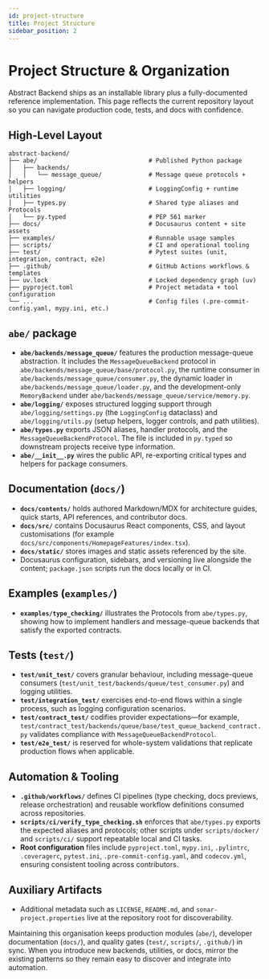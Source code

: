 ```yaml
---
id: project-structure
title: Project Structure
sidebar_position: 2
---
```


# Project Structure & Organization

Abstract Backend ships as an installable library plus a fully-documented reference implementation. This page reflects the current repository layout so you can navigate production code, tests, and docs with confidence.

## High-Level Layout

```
abstract-backend/
├── abe/                               # Published Python package
│   ├── backends/
│   │   └── message_queue/             # Message queue protocols + helpers
│   ├── logging/                       # LoggingConfig + runtime utilities
│   ├── types.py                       # Shared type aliases and Protocols
│   └── py.typed                       # PEP 561 marker
├── docs/                              # Docusaurus content + site assets
├── examples/                          # Runnable usage samples
├── scripts/                           # CI and operational tooling
├── test/                              # Pytest suites (unit, integration, contract, e2e)
├── .github/                           # GitHub Actions workflows & templates
├── uv.lock                            # Locked dependency graph (uv)
├── pyproject.toml                     # Project metadata + tool configuration
└── ...                                # Config files (.pre-commit-config.yaml, mypy.ini, etc.)
```

## `abe/` package

- **`abe/backends/message_queue/`** features the production message-queue abstraction. It includes the `MessageQueueBackend` protocol in `abe/backends/message_queue/base/protocol.py`, the runtime consumer in `abe/backends/message_queue/consumer.py`, the dynamic loader in `abe/backends/message_queue/loader.py`, and the development-only `MemoryBackend` under `abe/backends/message_queue/service/memory.py`.
- **`abe/logging/`** exposes structured logging support through `abe/logging/settings.py` (the `LoggingConfig` dataclass) and `abe/logging/utils.py` (setup helpers, logger controls, and path utilities).
- **`abe/types.py`** exports JSON aliases, handler protocols, and the `MessageQueueBackendProtocol`. The file is included in `py.typed` so downstream projects receive type information.
- **`abe/__init__.py`** wires the public API, re-exporting critical types and helpers for package consumers.

## Documentation (`docs/`)

- **`docs/contents/`** holds authored Markdown/MDX for architecture guides, quick starts, API references, and contributor docs.
- **`docs/src/`** contains Docusaurus React components, CSS, and layout customisations (for example `docs/src/components/HomepageFeatures/index.tsx`).
- **`docs/static/`** stores images and static assets referenced by the site.
- Docusaurus configuration, sidebars, and versioning live alongside the content; `package.json` scripts run the docs locally or in CI.

## Examples (`examples/`)

- **`examples/type_checking/`** illustrates the Protocols from `abe/types.py`, showing how to implement handlers and message-queue backends that satisfy the exported contracts.

## Tests (`test/`)

- **`test/unit_test/`** covers granular behaviour, including message-queue consumers (`test/unit_test/backends/queue/test_consumer.py`) and logging utilities.
- **`test/integration_test/`** exercises end-to-end flows within a single process, such as logging configuration scenarios.
- **`test/contract_test/`** codifies provider expectations—for example, `test/contract_test/backends/queue/base/test_queue_backend_contract.py` validates compliance with `MessageQueueBackendProtocol`.
- **`test/e2e_test/`** is reserved for whole-system validations that replicate production flows when applicable.

## Automation & Tooling

- **`.github/workflows/`** defines CI pipelines (type checking, docs previews, release orchestration) and reusable workflow definitions consumed across repositories.
- **`scripts/ci/verify_type_checking.sh`** enforces that `abe/types.py` exports the expected aliases and protocols; other scripts under `scripts/docker/` and `scripts/ci/` support repeatable local and CI tasks.
- **Root configuration** files include `pyproject.toml`, `mypy.ini`, `.pylintrc`, `.coveragerc`, `pytest.ini`, `.pre-commit-config.yaml`, and `codecov.yml`, ensuring consistent tooling across contributors.

## Auxiliary Artifacts

- Additional metadata such as `LICENSE`, `README.md`, and `sonar-project.properties` live at the repository root for discoverability.

Maintaining this organisation keeps production modules (`abe/`), developer documentation (`docs/`), and quality gates (`test/`, `scripts/`, `.github/`) in sync. When you introduce new backends, utilities, or docs, mirror the existing patterns so they remain easy to discover and integrate into automation.
